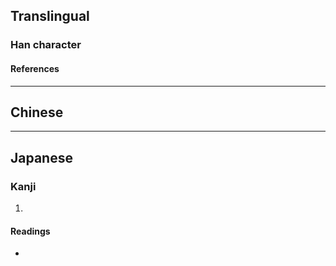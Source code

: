 {{also|崙}}
{{character info/new}}
==Translingual==

===Han character===
{{Han char|rn=46|rad=山|as=08|sn=11|four=|canj=UOMB,XUOMB|ids=⿰山侖}}

====References====
{{Han ref|kx=0314.110|dkj=08182|dj=0615.020|hdz=10781.050|uh=5D18|ud=23832}}

----

==Chinese==
{{zh-see|崙}}

----

==Japanese==

===Kanji===
{{ja-kanji|grade=|rs=山08}}

# {{defn|lang=ja|sort=山08}}

====Readings====
* {{ja-readings
|goon=ろん
|kanon=ろん
|kun=
}}